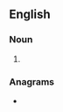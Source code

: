 ==English==

===Noun===
{{head|en|noun plural form}}

# {{plural of|regalement|lang=en}}

===Anagrams===
* {{anagrams|en|German steel|anglemeters}}